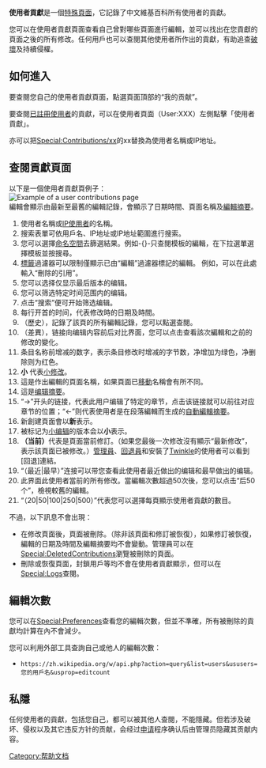 {{noteTA
|G1=IT
}}
{{hh}}
{{读者手册导航}}

'''使用者貢獻'''是一個[[使用說明:特殊頁面|特殊頁面]]，它記錄了中文維基百科所有使用者的貢獻。

您可以在使用者貢獻頁面查看自己曾對哪些頁面進行編輯，並可以找出在您貢獻的頁面之後的所有修改。任何用戶也可以查閱其他使用者所作出的貢獻，有助追查[[Wikipedia:破壞|破壞]]及持續侵權。

==如何進入==
要查閱您自己的使用者貢獻頁面，點選頁面頂部的“我的贡献”。

要查閱[[維基百科:用戶許可權級別#注册用户|已註冊使用者]]的貢獻，可以在使用者頁面（User:XXX）左側點擊「使用者貢獻」。

亦可以把[[Special:Contributions/xx|Special:Contributions/xx]]的xx替換為使用者名稱或IP地址。

==查閱貢獻頁面==
以下是一個使用者貢獻頁例子：<br>
[[File:User_contributions_February_2013.xcf|Example of a user contributions page]]<br/>
編輯會顯示由最新至最舊的編輯記錄，會顯示了日期時間、頁面名稱及[[Help:編輯摘要|編輯摘要]]。
# 使用者名稱或[[Wikipedia:用户权限级别#匿名用户|IP使用者]]的名稱。
# 搜索表單可依用戶名、IP地址或IP地址範圍進行搜索。
# 您可以選擇[[Help:名字空間|命名空間]]去篩選結果。例如-{}-只查閱模板的編輯，在下拉選單選擇模板並按搜尋。
# [[Special:标签|標籤]]過濾器可以限制僅顯示已由“編輯”過濾器標記的編輯。 例如，可以在此處輸入“刪除的引用”。
# 您可以选择仅显示最后版本的编辑。
# 您可以筛选特定时间范围内的编辑。
# 点击“搜索”便可开始筛选编辑。
# 每行开首的时间，代表修改時的日期及時間。
# （歷史），記錄了該頁的所有編輯記錄，您可以點選查閱。
# （差異），链接向编辑内容前后对比界面，您可以点击查看該次編輯和之前的修改的變化。
# 条目名称前增减的数字，表示条目修改时增减的字节数，净增加为绿色，净删除则为红色。
# '''小''' 代表[[Help:小修改|小修改]]。
# 這是作出編輯的頁面名稱，如果頁面已[[Help:頁面重命名|移動]]名稱會有所不同。
# 這是[[Help:编辑摘要|编辑摘要]]。
# “→”开头的链接，代表此用户编辑了特定的章节，点击该链接就可以前往对应章节的位置；“←”则代表使用者是在段落編輯而生成的[[WP:AES|自動編輯摘要]]。
# 新創建頁面會以'''新'''表示。
# 被标记为[[Help:小编辑|小编辑]]的版本会以'''小'''表示。
# '''（当前）'''代表是頁面當前修訂。（如果您最後一次修改沒有顯示“最新修改”，表示該頁面已被修改。）[[WP:SYSOP|管理員]]、[[WP:ROLLBACK|回退員]]和安裝了[[Wikipedia:Twinkle|Twinkle]]的使用者可以看到[回退]連結。
# “（最近|最早）”连接可以带您查看此使用者最近做出的编辑和最早做出的编辑。
# 此界面此使用者當前的所有修改。當編輯次數超過50次後，您可以点击“后50个”，檢視較舊的編輯。
# “（20|50|100|250|500）”代表您可以選擇每頁顯示使用者貢獻的數目。

不過，以下訊息不會出現：

* 在修改頁面後，頁面被刪除。（除非該頁面和修訂被恢復），如果修訂被恢復，編輯的日期及時間及編輯摘要均不會變動。管理員可以在[[Special:DeletedContributions|Special:DeletedContributions]]瀏覽被刪除的頁面。
* 刪除或恢復頁面，封鎖用戶等均不會在使用者貢獻顯示，但可以在[[Special:Logs|Special:Logs]]查閱。

==編輯次數 ==
您可以在[[Special:Preferences|Special:Preferences]]查看您的編輯次數，但並不準確，所有被刪除的貢獻均計算在內不會減少。

您可以利用外部工具查詢自己或他人的編輯次數：
*<code><nowiki>https://zh.wikipedia.org/w/api.php?action=query&list=users&ususers=您的用戶名&usprop=editcount</nowiki></code>

==私隱==
任何使用者的貢獻，包括您自己，都可以被其他人查閱，不能隱藏。但若涉及破坏、侵权以及其它违反方针的贡献，会经过[[Wikipedia:修订版本删除请求|申请]]程序确认后由管理员隐藏其贡献内容。


{{H-f Help}}
[[Category:帮助文档|Category:帮助文档]]